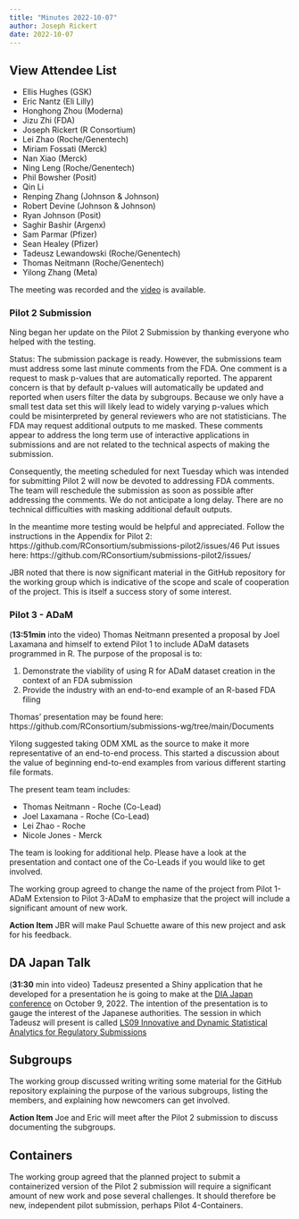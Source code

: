 ```yaml
---
title: "Minutes 2022-10-07"
author: Joseph Rickert
date: 2022-10-07
---
```


::: {.callout-tip collapse="true"}
## View Attendee List

- Ellis Hughes (GSK)
- Eric Nantz (Eli Lilly)
- Honghong Zhou (Moderna)
- Jizu Zhi (FDA)
- Joseph Rickert (R Consortium)
- Lei Zhao (Roche/Genentech)
- Miriam Fossati (Merck)
- Nan Xiao (Merck)
- Ning Leng (Roche/Genentech)
- Phil Bowsher (Posit)
- Qin Li
- Renping Zhang (Johnson & Johnson)
- Robert Devine (Johnson & Johnson)
- Ryan Johnson (Posit)
- Saghir Bashir (Argenx)
- Sam Parmar (Pfizer)
- Sean Healey (Pfizer)
- Tadeusz Lewandowski (Roche/Genentech)
- Thomas Neitmann (Roche/Genentech)
- Yilong Zhang (Meta)

:::

The meeting was recorded and the [video](https://rstudio.zoom.us/rec/share/OfSxaPPUsLuFJtZeUjzsZ6kZoAtCn7GTAj-N1j4zU9gUXOI8NqU5SUXf7rbeG2eu.q4s5o6ZiCBJHId8h?startTime=1665158653000) is available.

### Pilot 2 Submission
Ning began her update on the Pilot 2 Submission by thanking everyone who helped with the testing.

Status:
The submission package is ready. However, the submissions team must address some last minute comments from the FDA. One comment is a request to mask p-values that are automatically reported. The apparent concern is that by default p-values will automatically be updated and reported when users filter the data by subgroups. Because we only have a small test data set this will likely lead to widely varying p-values which could be misinterpreted by general reviewers who are not statisticians. The FDA may request additional outputs to me masked. These comments appear to address the long term use of interactive applications in submissions and are not related to the technical aspects of making the submission.

Consequently, the meeting scheduled for next Tuesday which was intended for submitting Pilot 2 will now be devoted to addressing FDA comments. The team will reschedule the submission as soon as possible after addressing the comments. We do not anticipate a long delay. There are no technical difficulties with masking additional default outputs.

In the meantime more testing would be helpful and appreciated.
Follow the instructions in the Appendix for Pilot 2: https://github.com/RConsortium/submissions-pilot2/issues/46
Put issues here: https://github.com/RConsortium/submissions-pilot2/issues/

JBR noted that there is now significant material in the GitHub repository for the working group which is indicative of the scope and scale of cooperation of the project. This is itself a success story of some interest. 

### Pilot 3 - ADaM 

(**13:51min** into the video) Thomas Neitmann presented a proposal by Joel Laxamana and himself to extend Pilot 1 to include ADaM datasets programmed in R. The purpose of the proposal is to:

1. Demonstrate the viability of using R for ADaM dataset creation in the context of an FDA submission
2. Provide the industry with an end-to-end example of an R-based FDA filing

Thomas' presentation may be found here: https://github.com/RConsortium/submissions-wg/tree/main/Documents

Yilong suggested taking ODM XML as the source to make it more representative of an end-to-end process. This started a discussion about the value of beginning end-to-end examples from various different starting file formats.

The present team team includes:

* Thomas Neitmann - Roche (Co-Lead)
* Joel Laxamana - Roche (Co-Lead)
* Lei Zhao - Roche
* Nicole Jones - Merck 

The team is looking for additional help. Please have a look at the presentation and contact one of the Co-Leads if you would like to get involved.

The working group agreed to change the name of the project from Pilot 1-ADaM Extension to Pilot 3-ADaM to emphasize that the project will include a significant amount of new work.

**Action Item** JBR will make Paul Schuette aware of this new project and ask for his feedback.


## DA Japan Talk

(**31:30** min into video)  Tadeusz presented a Shiny application that he developed for a presentation he is going to make at the [DIA Japan conference](https://www.diaglobal.org/en/conference-listing/meetings/2022/10/19th-dia-japan-annual-meeting-2022) on October 9, 2022. The intention of the presentation is to gauge the interest of the Japanese authorities. The session in which Tadeusz will present is called [LS09 Innovative and Dynamic Statistical Analytics for Regulatory Submissions](https://www.diaglobal.org/en/conference-listing/meetings/2022/10/19th-dia-japan-annual-meeting-2022/agenda/09/ls09?ref=LS09)

## Subgroups
The working group discussed writing writing some material for the GitHub repository explaining the purpose of the various subgroups, listing the members, and explaining how newcomers can get involved.

**Action Item** Joe and Eric will meet after the Pilot 2 submission to discuss documenting the subgroups.

## Containers

The working group agreed that the planned project to submit a containerized version of the Pilot 2 submission will require a significant amount of new work and pose several challenges. It should therefore be new, independent pilot submission, perhaps Pilot 4-Containers.
